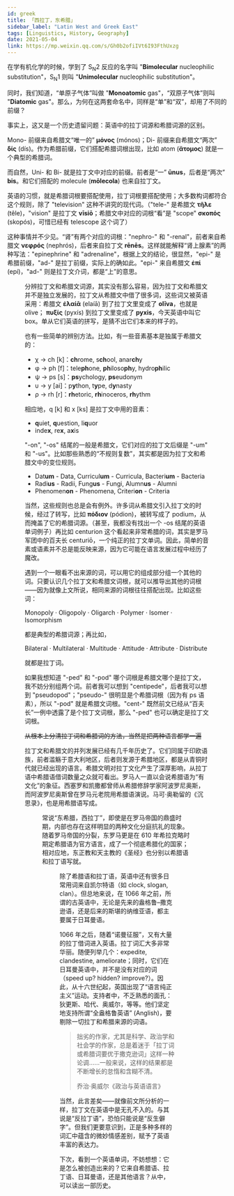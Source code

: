 ```yaml
---
id: greek
title: 「西拉丁，东希腊」
sidebar_label: "Latin West and Greek East"
tags: [Linguistics, History, Geography]
date: 2021-05-04
link: https://mp.weixin.qq.com/s/Gh0b2ofiIVt6I93FthUxzg
---
```



<DocMetadataBanner frontMatter={frontMatter} />

在学有机化学的时候，学到了 S<sub>N</sub>2 反应的名字叫 "**Bimolecular** nucleophilic substitution"，S<sub>N</sub>1 则叫 "**Unimolecular** nucleophilic substitution"。

同时，我们知道，“单原子气体”叫做 "**Monoatomic** gas"，“双原子气体”则叫 "**Diatomic** gas"。那么，为何在这两套命名中，同样是“单”和“双”，却用了不同的前缀？

事实上，这又是一个历史遗留问题：英语中的拉丁词源和希腊词源的区别。

Mono- 前缀来自希腊文“唯一的” **μόνος** (mónos)；Di- 前缀来自希腊文“两次” **δίς** (dís)。作为希腊前缀，它们搭配希腊词根出现，比如 atom (**ἄτομος**) 就是一个典型的希腊词。

而自然，Uni- 和 Bi- 就是拉丁文中对应的前缀。前者是“一” **ūnus**，后者是“两次” **bis**。和它们搭配的 molecule (**mōlecola**) 也来自拉丁文。

英语的习惯，就是希腊词根要搭配使用，拉丁词根要搭配使用；大多数构词都符合这个规则，除了 "television" 这种不讲究的现代词。（"tele-" 是希腊文 **τῆλε** (têle)，"vision" 是拉丁文 **vīsiō**；希腊文中对应的词根“看”是 "scope" **σκοπός** (skopós)，可惜已经有 telescope 这个词了）

这种事情并不少见。“肾”有两个对应的词根："nephro-" 和 "-renal"，前者来自希腊文 **νεφρός** (nephrós)，后者来自拉丁文 **rēnēs**。这样就能解释“肾上腺素”的两种写法："epinephrine" 和 "adrenaline"，根据上文的结论，很显然，"epi-" 是希腊前缀，"ad-" 是拉丁前缀，实际上的确如此。"epi-" 来自希腊文 **ἐπί** (epí)，"ad-" 则是拉丁文介词，都是“上”的意思。

<Figure src="/img/docs/Humanities/greek/JGibibkelET6ibIHm8IK7MMQwJbXIKIFxzIicG4PswScthSRNgiboZxY4qqBQAHMgaFuQMHTz8D2icFibFiaWQnHibljVGA.jpeg" />

分辨拉丁文和希腊文词源，其实没有那么容易，因为拉丁文和希腊文并不是独立发展的，拉丁文从希腊文中借了很多词，这些词又被英语采用：希腊文 **ἐλαίᾱ** (elaíā) 到了拉丁文里变成了 **olīva**，也就是 olive； **πυξίς** (pyxís) 到拉丁文里变成了 **pyxis**，今天英语中叫它 box。单从它们英语的拼写，是猜不出它们本来的样子的。

也有一些简单的辨别方法。比如，有一些音素基本是独属于希腊文的：

- χ → ch [k]：**ch**rome, s**ch**ool, anar**ch**y
- φ → ph [f]：tele**ph**one, **ph**iloso**ph**y, hydro**ph**ilic
- ψ → ps [s]：**ps**ychology, **ps**eudonym
- υ → y [ai]：p**y**thon, t**y**pe, d**y**nasty
- ρ → rh [r]：**rh**etoric, **rh**inoceros, **rh**ythm

相应地，q [k] 和 x [ks] 是拉丁文中用的音素：

- **q**uiet, **q**uestion, li**q**uor
- inde**x**, re**x**, a**x**is

"-on", "-os" 结尾的一般是希腊文，它们对应的拉丁文后缀是 "-um" 和 "-us"。比如那些熟悉的“不规则复数”，其实都是因为拉丁文和希腊文中的变位规则。

- Dat**um** - Data, Curricul**um** - Curricula, Bacteri**um** - Bacteria
- Radi**us** - Radii, Fung**us** - Fungi, Alumn**us** - Alumni
- Phenomen**on** - Phenomena, Criteri**on** - Criteria

当然，这些规则也总是会有例外。许多词从希腊文引入拉丁文的时候，经过了转写，比如 **πόδιον** (pódion)，被转写成了 podium，从而掩盖了它的希腊词源。（甚至，我都没有找出一个 -os 结尾的英语单词例子）再比如 centurion 这个看起来非常希腊的词，其实是罗马军团中的百夫长 centuriō，一个纯正的拉丁文单词。因此，简单的音素或语素并不总是能反映来源，因为它可能在语言发展过程中经历了魔改。

遇到一个一眼看不出来源的词，可以用它的组成部分组一个其他的词。只要认识几个拉丁文和希腊文词根，就可以推导出其他的词根——因为就像上文所说，相同来源的词根往往搭配出现。比如这些词：

Monopoly · Oligopoly · Oligarch · Polymer · Isomer · Isomorphism

都是典型的希腊词源；再比如，

Bilateral · Multilateral · Multitude · Attitude · Attribute · Distribute

就都是拉丁词。

如果我想知道 "-ped" 和 "-pod" 哪个词根是希腊文哪个是拉丁文，我不妨分别组两个词。前者我可以想到 "centipede"，后者我可以想到 "pseudopod"；"pseudo-" 很明显是个希腊词根（因为有 ps 语素），所以 "-pod" 就是希腊文词根。"cent-" 既然前文已经从“百夫长”一例中透露了是个拉丁文词根，那么 "-ped" 也可以确定是拉丁文词根。

~~从根本上分清拉丁词和希腊词的方法，当然是把两种语言都学一遍~~

拉丁文和希腊文的并列发展已经有几千年历史了。它们同属于印欧语族，前者滥觞于意大利地区，后者则发源于希腊地区，都是从青铜时代就已经出现的语言。希腊文明对拉丁文化产生了深厚影响，从拉丁语中希腊语借词数量之众就可看出。罗马人一直以会说希腊语为“有文化”的象征。西塞罗和凯撒都曾师从希腊修辞学家阿波罗尼奥斯，而阿波罗尼奥斯曾在罗马元老院用希腊语演说。马可·奥勒留的《沉思录》，也是用希腊语写成。

<Figure src="/img/docs/Humanities/greek/JGibibkelET6ibIHm8IK7MMQwJbXIKIFxzITy5AXz6iaiaakpicia1ZvMIibYHcy8ScE6OIOxVkY5MGmsXZcXHbAtrSUGA.png" />

常说“东希腊，西拉丁”，即使是在罗马帝国的鼎盛时期，内部也存在这样明显的两种文化分庭抗礼的现象。随着罗马帝国的分裂，东罗马更是在 610 年希拉克略时期定希腊语为官方语言，成了一个彻底希腊化的国家；相对应地，东正教和天主教的《圣经》也分别以希腊语和拉丁语写就。

<Figure src="/img/docs/Humanities/greek/JGibibkelET6ibIHm8IK7MMQwJbXIKIFxzIy4RnZLwdzO2ahXEcqVmpIp0nZibTYz195C5KLDLPVDFv578FZJWTvdw.png" />

除了希腊语和拉丁语，英语中还有很多日常用词来自凯尔特语（如 clock, slogan, clan）。但总地来说，在 1066 年之前，所谓的古英语中，无论是先来的盎格鲁–撒克逊语，还是后来的斯堪的纳维亚语，都主要属于日耳曼语。

1066 年之后，随着“诺曼征服”，又有大量的拉丁借词进入英语。拉丁词汇大多非常华丽。随便列举几个：expedite, clandestine, ameliorate；同时，它们在日耳曼英语中，并不是没有对应的词（speed up? hidden? improve?）。因此，从十六世纪起，英国出现了“语言纯正主义”运动。支持者中，不乏熟悉的面孔：狄更斯、哈代、奥威尔，等等。他们坚定地支持所谓“全盎格鲁英语” (Anglish)，要剔除一切拉丁和希腊来源的词语。

> 拙劣的作家，尤其是科学、政治学和社会学的作家，总是着迷于「拉丁词或希腊词要优于撒克逊词」这样一种论调……一般来说，这样的结果都是不断增长的怠惰和含糊不清。
>
> 乔治·奥威尔《政治与英语语言》

当然，此言差矣——就像前文所分析的一样，拉丁文在英语中是无孔不入的。与其说是“反拉丁语”，恐怕只能说是“反生僻字”。但我们更要意识到，正是多种多样的词汇中蕴含的微妙情感差别，赋予了英语丰富的表达力。

下次，看到一个英语单词，不妨想想：它是怎么被创造出来的？它来自希腊语、拉丁语、日耳曼语，还是其他语言？从中，可以读出一部历史。
